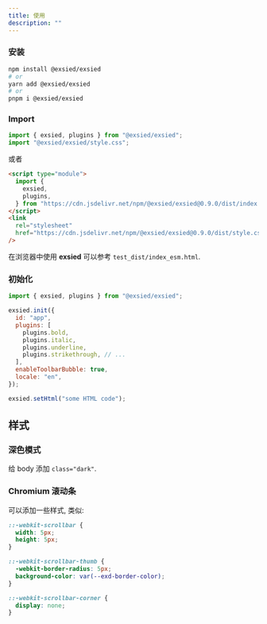 ```yaml
---
title: 使用
description: ""
---
```


### 安装

```bash
npm install @exsied/exsied
# or
yarn add @exsied/exsied
# or
pnpm i @exsied/exsied
```

### Import

```js
import { exsied, plugins } from "@exsied/exsied";
import "@exsied/exsied/style.css";
```

或者

```html
<script type="module">
  import {
    exsied,
    plugins,
  } from "https://cdn.jsdelivr.net/npm/@exsied/exsied@0.9.0/dist/index.js";
</script>
<link
  rel="stylesheet"
  href="https://cdn.jsdelivr.net/npm/@exsied/exsied@0.9.0/dist/style.css"
/>
```

在浏览器中使用 **exsied** 可以参考 `test_dist/index_esm.html`.

### 初始化

```js
import { exsied, plugins } from "@exsied/exsied";

exsied.init({
  id: "app",
  plugins: [
    plugins.bold,
    plugins.italic,
    plugins.underline,
    plugins.strikethrough, // ...
  ],
  enableToolbarBubble: true,
  locale: "en",
});

exsied.setHtml("some HTML code");
```

## 样式

### 深色模式

给 body 添加 `class="dark"`.

### Chromium 滚动条

可以添加一些样式, 类似:

```css
::-webkit-scrollbar {
  width: 5px;
  height: 5px;
}

::-webkit-scrollbar-thumb {
  -webkit-border-radius: 5px;
  background-color: var(--exd-border-color);
}

::-webkit-scrollbar-corner {
  display: none;
}
```
